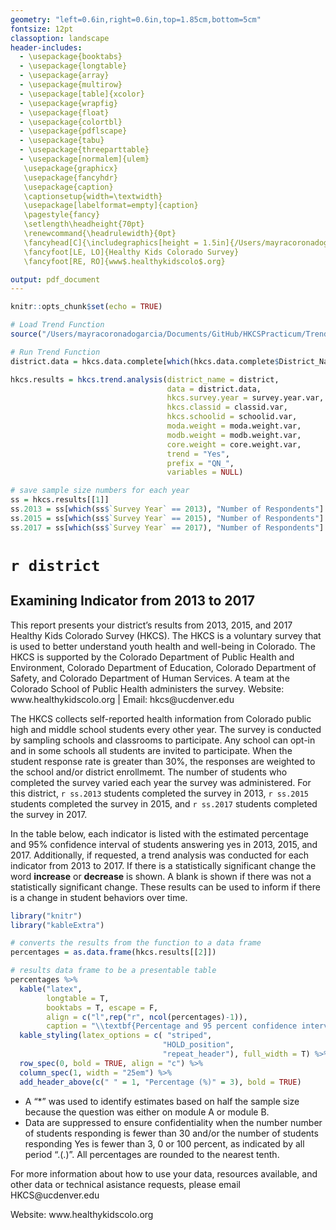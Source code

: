 ```yaml
---
geometry: "left=0.6in,right=0.6in,top=1.85cm,bottom=5cm"
fontsize: 12pt
classoption: landscape
header-includes: 
  - \usepackage{booktabs}
  - \usepackage{longtable}
  - \usepackage{array}
  - \usepackage{multirow}
  - \usepackage[table]{xcolor}
  - \usepackage{wrapfig}
  - \usepackage{float}
  - \usepackage{colortbl}
  - \usepackage{pdflscape}
  - \usepackage{tabu}
  - \usepackage{threeparttable}
  - \usepackage[normalem]{ulem}
   \usepackage{graphicx}
   \usepackage{fancyhdr}
   \usepackage{caption}
   \captionsetup{width=\textwidth}
   \usepackage[labelformat=empty]{caption}
   \pagestyle{fancy}
   \setlength\headheight{70pt}
   \renewcommand{\headrulewidth}{0pt}
   \fancyhead[C]{\includegraphics[height = 1.5in]{/Users/mayracoronadogarcia/Documents/GitHub/HKCSPracticum/HKCS_LogoNew.jpg}}
   \fancyfoot[LE, LO]{Healthy Kids Colorado Survey}
   \fancyfoot[RE, RO]{www$.healthykidscolo$.org}

output: pdf_document
---
```


```r
knitr::opts_chunk$set(echo = TRUE)
```

```r
# Load Trend Function
source("/Users/mayracoronadogarcia/Documents/GitHub/HKCSPracticum/Trend_Analysis_Function.R")

# Run Trend Function
district.data = hkcs.data.complete[which(hkcs.data.complete$District_Name == district), ]

hkcs.results = hkcs.trend.analysis(district_name = district,
                                   data = district.data,
                                   hkcs.survey.year = survey.year.var,
                                   hkcs.classid = classid.var,
                                   hkcs.schoolid = schoolid.var,
                                   moda.weight = moda.weight.var,
                                   modb.weight = modb.weight.var,
                                   core.weight = core.weight.var,
                                   trend = "Yes",
                                   prefix = "QN_",
                                   variables = NULL)

# save sample size numbers for each year
ss = hkcs.results[[1]]
ss.2013 = ss[which(ss$`Survey Year` == 2013), "Number of Respondents"]
ss.2015 = ss[which(ss$`Survey Year` == 2015), "Number of Respondents"]
ss.2017 = ss[which(ss$`Survey Year` == 2017), "Number of Respondents"]
```

# `r district`
## Examining Indicator from 2013 to 2017

This report presents your district's results from 2013, 2015, and 2017 Healthy Kids Colorado Survey (HKCS). The HKCS is a voluntary survey that is used to better understand youth health and well-being in Colorado. The HKCS is supported by the Colorado Department of Public Health and Environment, Colorado Department of Education, Colorado Department of Safety, and Colorado Department of Human Services. A team at the Colorado School of Public Health administers the survey. Website: www.healthykidscolo.org | Email: hkcs@ucdenver.edu

The HKCS collects self-reported health information from Colorado public high and middle school students every other year. The survey is conducted by sampling schools and classrooms to participate. Any school can opt-in and in some schools all students are invited to participate. When the student response rate is greater than 30%, the responses are weighted to the school and/or district enrollmemt. The number of students who completed the survey varied each year the survey was administered. For this district, `r ss.2013` students completed the survey in 2013, `r ss.2015` students completed the survey in 2015, and `r ss.2017` students completed the survey in 2017.

In the table below, each indicator is listed with the estimated percentage and 95% confidence interval of students answering yes in 2013, 2015, and 2017. Additionally, if requested, a trend analysis was conducted for each indicator from 2013 to 2017. If there is a statistically significant change the word **increase** or **decrease** is shown. A blank is shown if there was not a statistically significant change. These results can be used to inform if there is a change in student behaviors over time.


```r
library("knitr")
library("kableExtra")

# converts the results from the function to a data frame
percentages = as.data.frame(hkcs.results[[2]])

# results data frame to be a presentable table
percentages %>%
  kable("latex",
        longtable = T,
        booktabs = T, escape = F,
        align = c("l",rep("r", ncol(percentages)-1)),
        caption = "\\textbf{Percentage and 95 percent confidence interval of indicator in 2013, 2015, and 2017.}") %>%
  kable_styling(latex_options = c( "striped",
                                  "HOLD_position",
                                  "repeat_header"), full_width = T) %>% 
  row_spec(0, bold = TRUE, align = "c") %>%
  column_spec(1, width = "25em") %>%
  add_header_above(c(" " = 1, "Percentage (%)" = 3), bold = TRUE)

```

* A "\*" was used to identify estimates based on half the sample size because the question was either on module A or module B.
* Data are suppressed to ensure confidentiality when the number number of students responding is fewer than 30 and/or the number of students responding Yes is fewer than 3, 0 or 100 percent, as indicated by all period ".(.)". All percentages are rounded to the nearest tenth.

For more information about how to use your data, resources available, and other data or technical asistance requests, please email HKCS@ucdenver.edu

Website: www.healthykidscolo.org